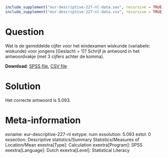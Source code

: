 ```r
include_supplement("eur-descriptive-227-nl-data.sav", recursive = TRUE)
include_supplement("eur-descriptive-227-nl-data.csv", recursive = TRUE)
```

Question
========
Wat is de gemiddelde cijfer voor het eindexamen wiskunde (variabele: wiskunde) voor jongens [Geslacht = 1]? Schrijf je antwoord in het antwoordvakje (met 3 cijfers achter de komma).

**Download**: [SPSS file](eur-descriptive-227-nl-data.sav), [CSV file](eur-descriptive-227-nl-data.csv)


Solution
========
Het correcte antwoord is 5.093.


Meta-information
================
exname: eur-descriptive-227-nl
extype: num
exsolution: 5.093
extol: 0
exsection: Descriptive statistics/Summary Statistics/Measures of Location/Mean
exextra[Type]: Calculation
exextra[Program]: SPSS
exextra[Language]: Dutch
exextra[Level]: Statistical Literacy
